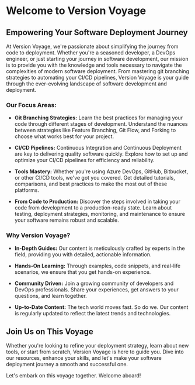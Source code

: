 # Welcome to Version Voyage

## Empowering Your Software Deployment Journey

At Version Voyage, we're passionate about simplifying the journey from code to deployment. Whether you're a seasoned developer, a DevOps engineer, or just starting your journey in software development, our mission is to provide you with the knowledge and tools necessary to navigate the complexities of modern software deployment. From mastering git branching strategies to automating your CI/CD pipelines, Version Voyage is your guide through the ever-evolving landscape of software development and deployment.

### Our Focus Areas:

- **Git Branching Strategies:** Learn the best practices for managing your code through different stages of development. Understand the nuances between strategies like Feature Branching, Git Flow, and Forking to choose what works best for your project.

- **CI/CD Pipelines:** Continuous Integration and Continuous Deployment are key to delivering quality software quickly. Explore how to set up and optimize your CI/CD pipelines for efficiency and reliability.

- **Tools Mastery:** Whether you're using Azure DevOps, GitHub, Bitbucket, or other CI/CD tools, we've got you covered. Get detailed tutorials, comparisons, and best practices to make the most out of these platforms.

- **From Code to Production:** Discover the steps involved in taking your code from development to a production-ready state. Learn about testing, deployment strategies, monitoring, and maintenance to ensure your software remains robust and scalable.

### Why Version Voyage?

- **In-Depth Guides:** Our content is meticulously crafted by experts in the field, providing you with detailed, actionable information.

- **Hands-On Learning:** Through examples, code snippets, and real-life scenarios, we ensure that you get hands-on experience.

- **Community Driven:** Join a growing community of developers and DevOps professionals. Share your experiences, get answers to your questions, and learn together.

- **Up-to-Date Content:** The tech world moves fast. So do we. Our content is regularly updated to reflect the latest trends and technologies.

## Join Us on This Voyage

Whether you're looking to refine your deployment strategy, learn about new tools, or start from scratch, Version Voyage is here to guide you. Dive into our resources, enhance your skills, and let's make your software deployment journey a smooth and successful one.

Let's embark on this voyage together. Welcome aboard!
